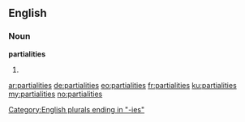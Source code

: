 ==English==

===Noun===
'''partialities'''

# {{plural of|partiality}}

[[Category:English plurals ending in "-ies"]]

[[ar:partialities]]
[[de:partialities]]
[[eo:partialities]]
[[fr:partialities]]
[[ku:partialities]]
[[my:partialities]]
[[no:partialities]]